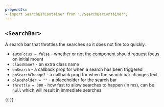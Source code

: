 ```yaml
---
prependJs:
- import SearchBarContainer from "./SearchBarContainer";
---
```


## `<SearchBar>`

A search bar that throttles the searches so it does not fire too quickly.

* `autoFocus = false` - whether or not the component should request focus on initial mount
* `className?` - an extra class name
* `onSearch` - a callback prop for when a search has been triggered
* `onSearchChange?` - a callback prop for when the search bar changes text
* `placeholder = ""` - a placeholder for the search bar
* `throttle = 300` - how fast to allow searches to happen (in ms), can be `null` which will result in immediate searches

{{
  <SearchBarContainer />
}}
